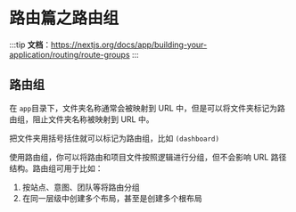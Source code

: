 # 路由篇之路由组

:::tip
**文档**：https://nextjs.org/docs/app/building-your-application/routing/route-groups
:::

## 路由组

在 `app`目录下，文件夹名称通常会被映射到 URL 中，但是可以将文件夹标记为路由组，阻止文件夹名称被映射到 URL 中。

把文件夹用括号括住就可以标记为路由组，比如 `(dashboard)`

使用路由组，你可以将路由和项目文件按照逻辑进行分组，但不会影响 URL 路径结构。路由组可用于比如：

1.  按站点、意图、团队等将路由分组
2.  在同一层级中创建多个布局，甚至是创建多个根布局
